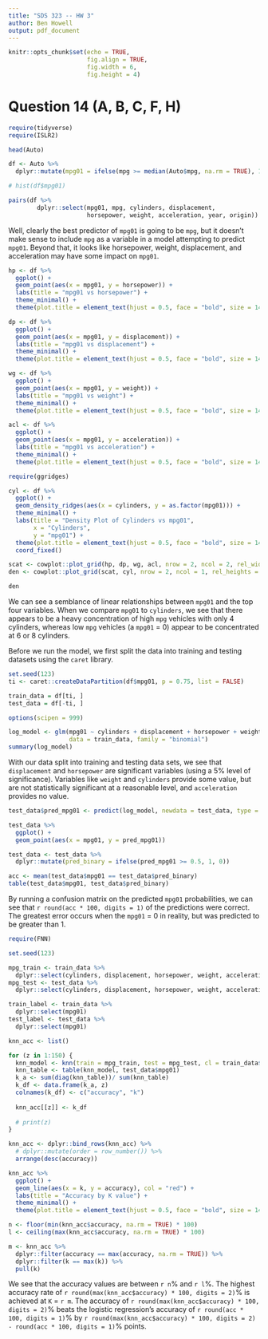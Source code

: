 ```yaml
---
title: "SDS 323 -- HW 3"
author: Ben Howell
output: pdf_document
---
```


```r
knitr::opts_chunk$set(echo = TRUE,
                      fig.align = TRUE,
                      fig.width = 6,
                      fig.height = 4)
```

# Question 14 (A, B, C, F, H)

```r
require(tidyverse)
require(ISLR2)
```

```r
head(Auto)

df <- Auto %>%
  dplyr::mutate(mpg01 = ifelse(mpg >= median(Auto$mpg, na.rm = TRUE), 1, 0))

# hist(df$mpg01)
```

```r
pairs(df %>%
        dplyr::select(mpg01, mpg, cylinders, displacement, 
                      horsepower, weight, acceleration, year, origin))
```

Well, clearly the best predictor of `mpg01` is going to be `mpg`, but it doesn't make sense to include `mpg` as a variable in a model attempting to predict `mpg01`. Beyond that, it looks like horsepower, weight, displacement, and acceleration may have some impact on `mpg01`.                       

```r
hp <- df %>%
  ggplot() +
  geom_point(aes(x = mpg01, y = horsepower)) +
  labs(title = "mpg01 vs horsepower") +
  theme_minimal() +
  theme(plot.title = element_text(hjust = 0.5, face = "bold", size = 14))

dp <- df %>%
  ggplot() +
  geom_point(aes(x = mpg01, y = displacement)) +
  labs(title = "mpg01 vs displacement") +
  theme_minimal() +
  theme(plot.title = element_text(hjust = 0.5, face = "bold", size = 14))

wg <- df %>%
  ggplot() +
  geom_point(aes(x = mpg01, y = weight)) +
  labs(title = "mpg01 vs weight") +
  theme_minimal() +
  theme(plot.title = element_text(hjust = 0.5, face = "bold", size = 14))

acl <- df %>%
  ggplot() +
  geom_point(aes(x = mpg01, y = acceleration)) +
  labs(title = "mpg01 vs acceleration") +
  theme_minimal() +
  theme(plot.title = element_text(hjust = 0.5, face = "bold", size = 14))

require(ggridges)

cyl <- df %>%
  ggplot() +
  geom_density_ridges(aes(x = cylinders, y = as.factor(mpg01))) +
  theme_minimal() +
  labs(title = "Density Plot of Cylinders vs mpg01",
       x = "Cylinders",
       y = "mpg01") +
  theme(plot.title = element_text(hjust = 0.5, face = "bold", size = 14)) +
  coord_fixed()

scat <- cowplot::plot_grid(hp, dp, wg, acl, nrow = 2, ncol = 2, rel_widths = c(0.5, 0.5), rel_heights = c(0.5, 0.5))
den <- cowplot::plot_grid(scat, cyl, nrow = 2, ncol = 1, rel_heights = c(0.5))

den
```

We can see a semblance of linear relationships between `mpg01` and the top four variables. When we compare `mpg01` to `cylinders`, we see that there appears to be a heavy concentration of high `mpg` vehicles with only 4 cylinders, whereas low `mpg` vehicles (a `mpg01` = 0) appear to be concentrated at 6 or 8 cylinders.                   

Before we run the model, we first split the data into training and testing datasets using the `caret` library.

```r
set.seed(123)
ti <- caret::createDataPartition(df$mpg01, p = 0.75, list = FALSE)

train_data = df[ti, ]
test_data = df[-ti, ]
```

```r
options(scipen = 999)
```


```r
log_model <- glm(mpg01 ~ cylinders + displacement + horsepower + weight + acceleration, 
                 data = train_data, family = "binomial")
summary(log_model)
```

With our data split into training and testing data sets, we see that `displacement` and `horsepower` are significant variables (using a 5% level of significance). Variables like `weight` and `cylinders` provide some value, but are not statistically significant at a reasonable level, and `acceleration` provides no value.                         

```r
test_data$pred_mpg01 <- predict(log_model, newdata = test_data, type = "response")

test_data %>%
  ggplot() +
  geom_point(aes(x = mpg01, y = pred_mpg01))

test_data <- test_data %>%
  dplyr::mutate(pred_binary = ifelse(pred_mpg01 >= 0.5, 1, 0))

acc <- mean(test_data$mpg01 == test_data$pred_binary)
table(test_data$mpg01, test_data$pred_binary)
```

By running a confusion matrix on the predicted `mpg01` probabilities, we can see that `r round(acc * 100, digits = 1)` of the predictions were correct. The greatest error occurs when the `mpg01` = 0 in reality, but was predicted to be greater than 1.                         

```r
require(FNN)

set.seed(123)

mpg_train <- train_data %>%
  dplyr::select(cylinders, displacement, horsepower, weight, acceleration)
mpg_test <- test_data %>%
  dplyr::select(cylinders, displacement, horsepower, weight, acceleration)

train_label <- train_data %>%
  dplyr::select(mpg01)
test_label <- test_data %>%
  dplyr::select(mpg01)

knn_acc <- list()

for (z in 1:150) {
  knn_model <- knn(train = mpg_train, test = mpg_test, cl = train_data$mpg01, k = z)
  knn_table <- table(knn_model, test_data$mpg01)
  k_a <- sum(diag(knn_table))/ sum(knn_table)
  k_df <- data.frame(k_a, z)
  colnames(k_df) <- c("accuracy", "k")
  
  knn_acc[[z]] <- k_df
  
  # print(z)
}

knn_acc <- dplyr::bind_rows(knn_acc) %>%
  # dplyr::mutate(order = row_number()) %>%
  arrange(desc(accuracy))

knn_acc %>%
  ggplot() +
  geom_line(aes(x = k, y = accuracy), col = "red") +
  labs(title = "Accuracy by K value") +
  theme_minimal() +
  theme(plot.title = element_text(hjust = 0.5, face = "bold", size = 14))
```

```r
n <- floor(min(knn_acc$accuracy, na.rm = TRUE) * 100)
l <- ceiling(max(knn_acc$accuracy, na.rm = TRUE) * 100)

m <- knn_acc %>% 
  dplyr::filter(accuracy == max(accuracy, na.rm = TRUE)) %>% 
  dplyr::filter(k == max(k)) %>% 
  pull(k)
```

We see that the accuracy values are between `r n`% and `r l`%. The highest accuracy rate of `r round(max(knn_acc$accuracy) * 100, digits = 2)`% is achieved at `K` = `r m`. The accuracy of `r round(max(knn_acc$accuracy) * 100, digits = 2)`% beats the logistic regression's accuracy of `r round(acc * 100, digits = 1)`% by `r round(max(knn_acc$accuracy) * 100, digits = 2) - round(acc * 100, digits = 1)`% points.




